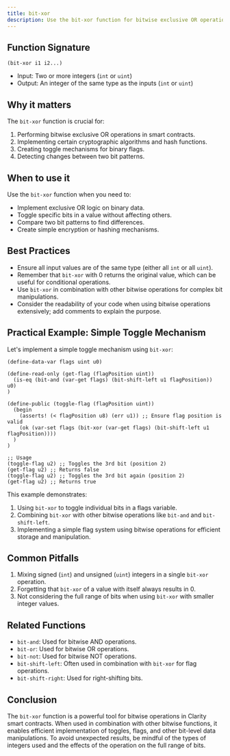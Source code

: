 ```yaml
---
title: bit-xor
description: Use the bit-xor function for bitwise exclusive OR operations in Clarity smart contracts.
---
```


## Function Signature

```clarity
(bit-xor i1 i2...)
```

- Input: Two or more integers (`int` or `uint`)
- Output: An integer of the same type as the inputs (`int` or `uint`)

## Why it matters

The `bit-xor` function is crucial for:

1. Performing bitwise exclusive OR operations in smart contracts.
2. Implementing certain cryptographic algorithms and hash functions.
3. Creating toggle mechanisms for binary flags.
4. Detecting changes between two bit patterns.

## When to use it

Use the `bit-xor` function when you need to:

- Implement exclusive OR logic on binary data.
- Toggle specific bits in a value without affecting others.
- Compare two bit patterns to find differences.
- Create simple encryption or hashing mechanisms.

## Best Practices

- Ensure all input values are of the same type (either all `int` or all `uint`).
- Remember that `bit-xor` with 0 returns the original value, which can be useful for conditional operations.
- Use `bit-xor` in combination with other bitwise operations for complex bit manipulations.
- Consider the readability of your code when using bitwise operations extensively; add comments to explain the purpose.

## Practical Example: Simple Toggle Mechanism

Let's implement a simple toggle mechanism using `bit-xor`:

```clarity
(define-data-var flags uint u0)

(define-read-only (get-flag (flagPosition uint))
  (is-eq (bit-and (var-get flags) (bit-shift-left u1 flagPosition)) u0)
)

(define-public (toggle-flag (flagPosition uint))
  (begin
    (asserts! (< flagPosition u8) (err u1)) ;; Ensure flag position is valid
    (ok (var-set flags (bit-xor (var-get flags) (bit-shift-left u1 flagPosition))))
  )
)

;; Usage
(toggle-flag u2) ;; Toggles the 3rd bit (position 2)
(get-flag u2) ;; Returns false
(toggle-flag u2) ;; Toggles the 3rd bit again (position 2)
(get-flag u2) ;; Returns true
```

This example demonstrates:
1. Using `bit-xor` to toggle individual bits in a flags variable.
2. Combining `bit-xor` with other bitwise operations like `bit-and` and `bit-shift-left`.
3. Implementing a simple flag system using bitwise operations for efficient storage and manipulation.

## Common Pitfalls

1. Mixing signed (`int`) and unsigned (`uint`) integers in a single `bit-xor` operation.
2. Forgetting that `bit-xor` of a value with itself always results in 0.
3. Not considering the full range of bits when using `bit-xor` with smaller integer values.

## Related Functions

- `bit-and`: Used for bitwise AND operations.
- `bit-or`: Used for bitwise OR operations.
- `bit-not`: Used for bitwise NOT operations.
- `bit-shift-left`: Often used in combination with `bit-xor` for flag operations.
- `bit-shift-right`: Used for right-shifting bits.

## Conclusion

The `bit-xor` function is a powerful tool for bitwise operations in Clarity smart contracts. When used in combination with other bitwise functions, it enables efficient implementation of toggles, flags, and other bit-level data manipulations. To avoid unexpected results, be mindful of the types of integers used and the effects of the operation on the full range of bits.

